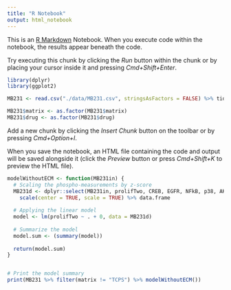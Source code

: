 ```yaml
---
title: "R Notebook"
output: html_notebook
---
```


This is an [R Markdown](http://rmarkdown.rstudio.com) Notebook. When you execute code within the notebook, the results appear beneath the code. 

Try executing this chunk by clicking the *Run* button within the chunk or by placing your cursor inside it and pressing *Cmd+Shift+Enter*. 

```r
library(dplyr)
library(ggplot2)

MB231 <- read.csv("./data/MB231.csv", stringsAsFactors = FALSE) %>% tidyr::separate(X, into = c("matrix", "drug"), sep = " ")

MB231$matrix <- as.factor(MB231$matrix)
MB231$drug <- as.factor(MB231$drug)
```

Add a new chunk by clicking the *Insert Chunk* button on the toolbar or by pressing *Cmd+Option+I*.

When you save the notebook, an HTML file containing the code and output will be saved alongside it (click the *Preview* button or press *Cmd+Shift+K* to preview the HTML file).

```r
modelWithoutECM <- function(MB231in) {
  # Scaling the phospho-measurements by z-score
  MB231d <- dplyr::select(MB231in, prolifTwo, CREB, EGFR, NFkB, p38, AKT, JNK, MEK1, ERK1.2) %>%
    scale(center = TRUE, scale = TRUE) %>% data.frame
  
  # Applying the linear model
  model <- lm(prolifTwo ~ . + 0, data = MB231d)
  
  # Summarize the model
  model.sum <- (summary(model))
  
  return(model.sum)
}


# Print the model summary
print(MB231 %>% filter(matrix != "TCPS") %>% modelWithoutECM())
```

